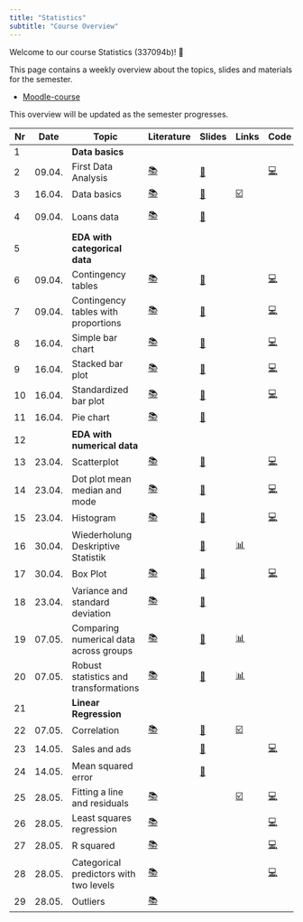 ```yaml
---
title: "Statistics"
subtitle: "Course Overview"
---
```


Welcome to our course Statistics (337094b)! 👋  

This page contains a weekly overview about the topics, slides and materials for the semester.

- [Moodle-course](https://moodle.hdm-stuttgart.de/course/view.php?id=2464)



:::{.callout-note}
This overview will be updated as the semester progresses.
:::

|	Nr	|	Date	|	Topic	|	Literature	|		Slides		|	Links	|	Code	|	Data
|	---	|	---	|	---	|	---	|		---		|	---	|	---	|	---
|	1	|		|	**Data basics**	|		|				|		|		|	
|	2	|	09.04.	|	First Data Analysis	|	[📚](https://openintro-ims.netlify.app/data-hello.html#case-study-stents-strokes)	|		[📑](https://docs.google.com/presentation/d/16rm-2so8cO8ePO5RjhMaWOM6Frf3pZWdCMXcCPu28KY/export/pdf)		|		|	[💻](https://colab.research.google.com/github/kirenz/lab-ims/blob/main/ae/1_netflix.ipynb)	|	[📊](https://docs.google.com/spreadsheets/d/1QO0UfC43YwJ0YIg5LWaYkVUX-qGh93wZZ6JLyHa3_bg/edit?usp=sharing)
|	3	|	16.04.	|	Data basics	|	[📚](https://openintro-ims.netlify.app/data-hello.html#data-basics)	|		[📑](https://docs.google.com/presentation/d/1Bz24-QtRLx45q9GPIpbCE31hJUdxlujmsEZhf62GwcE/export/pdf)		|	[☑️](https://forms.gle/EJT7mcYgPi8drKgR9)	|		|	
|	4	|	09.04.	|	Loans data	|	[📚](https://openintro-ims.netlify.app/explore-categorical.html#explore-categorical)	|		[📑](https://docs.google.com/presentation/d/1QSSg8Qjq24LQwssbyTKpXj1clnS27RqZlBCrsKw87EY/export/pdf)		|		|		|	[💽 loans.csv](https://raw.githubusercontent.com/kirenz/datasets/master/loans.csv)
|	5	|		|	**EDA with categorical data**	|		|				|		|		|	
|	6	|	09.04.	|	Contingency tables	|	[📚](https://openintro-ims.netlify.app/explore-categorical.html#contingency-tables-and-bar-plots)	|		[📑](https://docs.google.com/presentation/d/1JcwxhZWyHymynXCbe4BIG84dGrxgSE869yLagcjSBzM/export/pdf)		|		|	[💻](https://colab.research.google.com/github/kirenz/lab-altair/blob/main/ae/04-1-contingency-table.ipynb)	|	[💽 loans.csv](https://raw.githubusercontent.com/kirenz/datasets/master/loans.csv)
|	7	|	09.04.	|	Contingency tables with proportions	|	[📚](https://openintro-ims.netlify.app/explore-categorical.html#row-and-column-proportions)	|		[📑](https://docs.google.com/presentation/d/1GXCJzYJmHslZkf0NsSwMvHBeUeLqu24fiwinjoCBlek/export/pdf)		|		|	[💻](https://colab.research.google.com/github/kirenz/lab-altair/blob/main/ae/04-3-row-column-proportions.ipynb)	|	[💽 loans.csv](https://raw.githubusercontent.com/kirenz/datasets/master/loans.csv)
|	8	|	16.04.	|	Simple bar chart	|	[📚](https://openintro-ims.netlify.app/explore-categorical.html#contingency-tables-and-bar-plots)	|		[📑](https://docs.google.com/presentation/d/1RpYvnIxE5QCK3-urCa76CHUvDqOKlFb7TdAn6XgYjew/export/pdf)		|		|	[💻](https://colab.research.google.com/github/kirenz/lab-altair/blob/main/ae/04-1-bar-chart-altair.ipynb)	|	[💽 loan50.csv](https://raw.githubusercontent.com/kirenz/datasets/master/loan50.csv)
|	9	|	16.04.	|	Stacked bar plot	|	[📚](https://openintro-ims.netlify.app/explore-categorical.html#bar-plots-with-two-variables)	|		[📑](https://docs.google.com/presentation/d/1TU5pqJqfgzcBRitDtSxjdRPhwl2TM9Rt3u3FHTPT020/export/pdf)		|		|	[💻](https://colab.research.google.com/github/kirenz/lab-altair/blob/main/ae/04-2-stacked-bar-chart-altair.ipynb)	|	[💽 loan50.csv](https://raw.githubusercontent.com/kirenz/datasets/master/loan50.csv)
|	10	|	16.04.	|	Standardized bar plot	|	[📚](https://openintro-ims.netlify.app/explore-categorical.html#bar-plots-with-two-variables)	|		[📑](https://docs.google.com/presentation/d/1BV7XwkZLfTMe5acsDomL3pcSsNhatpswRa11XuzNuLQ/export/pdf)		|		|	[💻](https://colab.research.google.com/github/kirenz/lab-altair/blob/main/ae/04-2-standardized-bar-chart-altair.ipynb)	|	[💽 loan50.csv](https://raw.githubusercontent.com/kirenz/datasets/master/loan50.csv)
|	11	|	16.04.	|	Pie chart	|	[📚](https://openintro-ims.netlify.app/explore-categorical.html#pie-charts)	|		[📑](https://docs.google.com/presentation/d//export/pdf)		|		|		|	
|	12	|		|	**EDA with numerical data**	|		|				|		|		|	
|	13	|	23.04.	|	Scatterplot	|	[📚](https://openintro-ims.netlify.app/explore-numerical.html#scatterplots)	|		[📑](https://docs.google.com/presentation/d/1BDhdDCt4W7-COM08rPD0OWdnXTHeLvayZhErwv3hszQ/export/pdf)		|		|	[💻](https://colab.research.google.com/github/kirenz/lab-altair/blob/main/ae/05-1-scatterplot-paired-data-altair.ipynb)	|	
|	14	|	23.04.	|	Dot plot mean median and mode	|	[📚](https://openintro-ims.netlify.app/explore-numerical.html#dotplots)	|		[📑](https://docs.google.com/presentation/d/1IdbKOdeEzAp1TUwYwYKMiptH-VX6OfCH60f2bMZCdKg/export/pdf)		|		|	[💻](https://colab.research.google.com/github/kirenz/lab-altair/blob/main/ae/05-2-dot-plots-mean-altair.ipynb)	|	
|	15	|	23.04.	|	Histogram 	|	[📚](https://openintro-ims.netlify.app/explore-numerical.html#histograms)	|		[📑](https://docs.google.com/presentation/d/1tpbG5V28sIVdLuE_oIWzz59tRMRNL8baXu2xHzE4Hb4/export/pdf)		|		|	[💻](https://colab.research.google.com/github/kirenz/lab-altair/blob/main/ae/05-3-histograms-altair.ipynb)	|	
|	16	|	30.04.	|	Wiederholung Deskriptive Statistik	|		|		[📑](https://docs.google.com/presentation/d/118SVJGFF4VGJHJxA-SmUEByz_lg3Em_Ltf2luq3E6zU/export/pdf)		|	[📊](https://docs.google.com/spreadsheets/d/1S57lvW0M4vzNRRTCK-BYh4-Rzza6OMdOUM32hwlGsoU/edit?usp=sharing)				
|	17	|	30.04.	|	Box Plot	|	[📚](https://openintro-ims.netlify.app/explore-numerical.html#boxplots)	|		[📑](https://docs.google.com/presentation/d/1h5yxmPPpQPOBFaBjVFdHHBRobZpa3DAsfBo3zv2oJkU/export/pdf)		|		|	[💻](https://colab.research.google.com/github/kirenz/lab-altair/blob/main/ae/05-5-box-plot-altair.ipynb)	|	
|	18	|	23.04.	|	Variance and standard deviation	|	[📚](https://openintro-ims.netlify.app/explore-numerical.html#histograms)	|		[📑](https://docs.google.com/presentation/d/1Hddg_8zn5MC9OLwbDrRLA4KYHx39uUrD_9Pp1nC-nQ8/export/pdf)		|		|		|	[💽 Google Sheets](https://docs.google.com/spreadsheets/d/1xXhRBbKjqlglrUUdRKWhwG5XiMKQsbGqOagLara3V0k/edit?usp=sharing)
|	19	|	07.05.	|	Comparing numerical data across groups	|	[📚](https://openintro-ims.netlify.app/explore-categorical.html#comparing-numerical-data-across-groups)	|		[📑](https://docs.google.com/presentation/d/1yWzxDmaSVwygOQoAuRdYLq_32lIe_utHlaOWW5f63jk/export/pdf)		|	[📊](https://docs.google.com/spreadsheets/d/1eYbjmPnmi0kniJspzed017udPsMGXKu-uMDFrgdxmcQ/edit?usp=sharing)	|		|	
|	20	|	07.05.	|	Robust statistics and transformations	|	[📚](https://openintro-ims.netlify.app/explore-numerical.html#robust-statistics)	|		[📑](https://docs.google.com/presentation/d/16Oy2-hXJgTd4IUjYSj6ZN0gBimS_Oe5OSpe7B6I91qg/export/pdf)		|	[📊](https://docs.google.com/spreadsheets/d/1eYbjmPnmi0kniJspzed017udPsMGXKu-uMDFrgdxmcQ/edit?usp=sharing)	|		|	
|	21	|		|	**Linear Regression**	|		|				|		|		|	
|	22	|	07.05.	|	Correlation	|	[📚](https://openintro-ims.netlify.app/model-slr.html#describing-linear-relationships-with-correlation)	|		[📑](https://docs.google.com/presentation/d/1JyvtQBRiUhjncLki3ozy4SvvgwRqS7Gmj_vUpFokzzo/export/pdf)		|	[☑️](https://forms.gle/5ntV6z8yHk8g4qgZ8)	|		|	
|	23	|	14.05.	|	Sales and ads 	|		|		[📑](https://docs.google.com/presentation/d/1q9o_PycjwItr-5PxotZFFzkwdqvo8fVskv_Y0H1CbxE/export/pdf)		|		|	[💻](https://github.com/kirenz/ae-models)	|	
|	24	|	14.05.	|	Mean squared error	|		|		[📑](https://docs.google.com/presentation/d/1DnX0RnGCguOE2elQJFrcu2efZp6hjre7fsTrAfBJQTA/export/pdf)		|		|		|	
|	25	|	28.05.	|	Fitting a line and residuals	|	[📚](https://openintro-ims.netlify.app/model-slr.html#fit-line-res-cor)	|	<!--	[📑](https://docs.google.com/presentation/d/18xWbx5rkptYfOaqzpfIc7RD-LC9Y-Wgs_7tz9Z2a2hg/export/pdf)	-->	|	[☑️](https://forms.gle/JFMXzjByDRGZtbDx8)	|	[💻](https://colab.research.google.com/github/kirenz/lab-ims/blob/main/ims/07-1-fitting.ipynb)	|	
|	26	|	28.05.	|	Least squares regression	|	[📚](https://openintro-ims.netlify.app/model-slr.html#least-squares-regression)	|	<!--	[📑](https://docs.google.com/presentation/d/1jreIuC0fOiVPHt6CUNYb-Kb4uKogCeftBZP5Zum6jSQ/export/pdf)	-->	|		|	[💻](https://colab.research.google.com/github/kirenz/lab-ims/blob/main/ims/07-3-least-squares.ipynb)	|	
|	27	|	28.05.	|	R squared	|	[📚](https://openintro-ims.netlify.app/model-slr.html#r-squared)	|	<!--	[📑](https://docs.google.com/presentation/d/1ZIijR7F877M9peDH2rhb3IO7dP6JGDd1ypz_C2pAyGI/export/pdf)	-->	|		|	[💻](https://colab.research.google.com/github/kirenz/lab-ims/blob/main/ims/07-4-strength-fit.ipynb)	|	
|	28	|	28.05.	|	Categorical predictors with two levels	|	[📚](https://openintro-ims.netlify.app/model-slr.html#categorical-predictor-two-levels)	|	<!--	[📑](https://docs.google.com/presentation/d/1Ca1pslYtl_bsPgY00JMhseV4klnU81AWw6s5Y8a15PA/export/pdf)	-->	|		|	[💻](https://colab.research.google.com/github/kirenz/lab-ims/blob/main/ims/07-5-categorical.ipynb)	|	
|	29	|	28.05.	|	Outliers	|	[📚](https://openintro-ims.netlify.app/model-slr.html#outliers-in-regression)	|	<!--	[📑](https://docs.google.com/presentation/d/1UxbXpM0_BtZu9nAUczUopOOGT39hzn9Ucz0jOTYmM_Y/export/pdf)	-->	|		|		|	